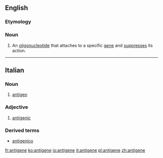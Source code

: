 ==English==

===Etymology===
{{prefix|anti|gene}}

===Noun===
{{en-noun}}

# {{context|genetics|lang=en}} An [[oligonucleotide]] that attaches to a specific [[gene]] and [[suppress]]es its action.

----

==Italian==
{{wikipedia|lang=it}}
===Noun===
{{it-noun||m||antigeni}}

# {{context|immunology|lang=it}} [[antigen]]

===Adjective===
{{it-adj|antigen|e|i}}

# [[antigenic]]

===Derived terms===
* [[antigenico]]

[[fr:antigene]]
[[ko:antigene]]
[[io:antigene]]
[[it:antigene]]
[[pl:antigene]]
[[zh:antigene]]
